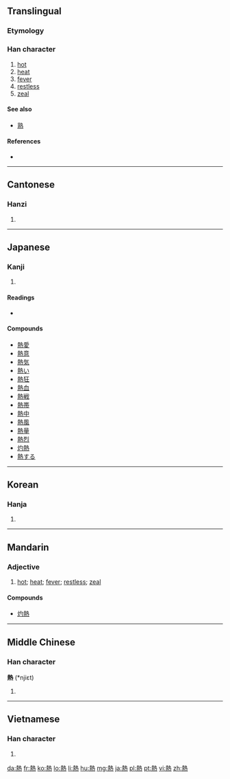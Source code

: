 {{also|热}}
==Translingual==
{{zh-forms|[[热]]|熱}}
===Etymology===
{{Han compound|埶|火|c1=p|c2=s|t2=fire|ls=psc|alt2=灬}}

===Han character===
{{Han char|rn=86|rad=火|as=11|sn=15|four=4533<sub>1</sub>|canj=土戈火 (GIF)}}

# [[hot]]
# [[heat]]
# [[fever]]
# [[restless]]
# [[zeal]]

====See also====
* [[熟]] <!-- Graphically similar -->

====References====
* {{Han ref|kx=0681.080|dkj=19360|dj=1092.240|hdz=32230.100|uh=71B1|ud=29105|bh=BCF6|bd=48374}}

----

==Cantonese==

===Hanzi===
{{yue-hanzi|jyut=|y=yit6}}

# {{defn|Cantonese|sort=火11}}

----

==Japanese==

===Kanji===
{{ja-kanji|grade=4|rs=火11}}

# {{defn|Japanese|sort=火11}}

====Readings====
* {{ja-readings|on=[[ねつ]] (netsu), [[ぜつ]] (zetsu), [[ねち]] (nechi)|kun=[[あつい]] ([[熱い]], atsui)}}

====Compounds====
* [[熱愛]]
* [[熱意]]
* [[熱気]]
* [[熱い]]
* [[熱狂]]
* [[熱血]]
* [[熱戦]]
* [[熱帯]]
* [[熱中]]
* [[熱風]]
* [[熱量]]
* [[熱烈]]
* [[灼熱]]
* [[熱する]]

----

==Korean==

===Hanja===
{{ko-hanja|hangeul=열|eumhun=|rv=yeol|mr=yŏl|y=yel}}

# {{defn|Korean|sort=火11}}

----

==Mandarin==

===Adjective===
{{cmn-adj|t|pin=rè|pint=re4|sim=热|rs=火06}}

# [[hot]]; [[heat]]; [[fever]]; [[restless]]; [[zeal]]

====Compounds====
* [[灼熱]]

----

==Middle Chinese==

===Han character===
'''熱''' (*njiɛt)<!--asterisk indicates that this is a reconstructed pronunciation-->

# {{defn|Middle Chinese|sort=火11}}

----

==Vietnamese==

===Han character===
{{vi-hantu|[[nhiệt]], [[nhét]], [[nhẹt]]|rs=火11}}

# {{defn|Vietnamese|sort=火11}}

[[da:熱]]
[[fr:熱]]
[[ko:熱]]
[[lo:熱]]
[[li:熱]]
[[hu:熱]]
[[mg:熱]]
[[ja:熱]]
[[pl:熱]]
[[pt:熱]]
[[vi:熱]]
[[zh:熱]]